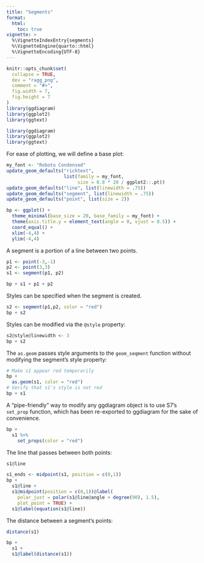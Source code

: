 ```yaml
---
title: "Segments"
format: 
  html:
    toc: true
vignette: >
  %\VignetteIndexEntry{segments}
  %\VignetteEngine{quarto::html}
  %\VignetteEncoding{UTF-8}
---
```


```r
knitr::opts_chunk$set(
  collapse = TRUE,
  dev = "ragg_png",
  comment = "#>",
  fig.width = 7,
  fig.height = 7
)
library(ggdiagram)
library(ggplot2)
library(ggtext)
```

```r
library(ggdiagram)
library(ggplot2)
library(ggtext)
```

For ease of plotting, we will define a base plot:

```r
my_font <- "Roboto Condensed"
update_geom_defaults("richtext", 
                     list(family = my_font, 
                          size = 0.8 * 20 / ggplot2::.pt))
update_geom_defaults("line", list(linewidth = .75))
update_geom_defaults("segment", list(linewidth = .75))
update_geom_defaults("point", list(size = 2))

bp <- ggplot() +
  theme_minimal(base_size = 20, base_family = my_font) +
  theme(axis.title.y = element_text(angle = 0, vjust = 0.5)) +
  coord_equal() +
  xlim(-4,4) +
  ylim(-4,4)


```


A segment is a portion of a line between two points.


```r
p1 <- point(-3,-1)
p2 <- point(3,3)
s1 <- segment(p1, p2)
```

```r
bp + s1 + p1 + p2
```

Styles can be specified when the segment is created.

```r
s2 <- segment(p1,p2, color = "red")
bp + s2
```

Styles can be modified via the `@style` property:

```r
s2@style@linewidth <- 3
bp + s2
```

The `as.geom` passes style arguments to the `geom_seqment` function without modifying the segment's style property:

```r
# Make s1 appear red temporarily
bp +
  as.geom(s1, color = "red")
# Verify that s1's style is not red
bp + s1
```

A "pipe-friendly" way to modify any ggdiagram object is to use S7's `set_prop` function, which has been re-exported to ggdiagram for the sake of convenience. 

```r

bp +
  s1 %>% 
    set_props(color = "red") 

```



The line that passes between both points:

```r
s1@line
```


```r
s1_ends <- midpoint(s1, position = c(0,1))
bp +
  s1@line +
  s1@midpoint(position = c(0,1))@label(
    polar_just = polar(s1@line@angle + degree(90), 1.5), 
    plot_point = TRUE) +
  s1@label(equation(s1@line))
```

The distance between a segment's points:

```r
distance(s1)
```

```r
bp + 
  s1 + 
  s1@label(distance(s1)) 
```


